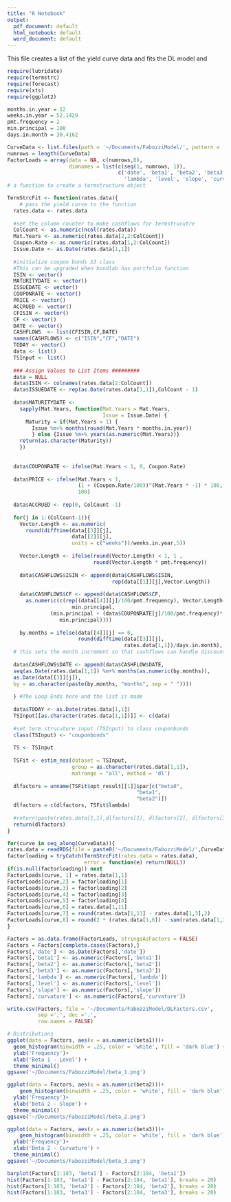 ```yaml
---
title: "R Notebook"
output:
  pdf_document: default
  html_notebook: default
  word_document: default
---
```


This file creates a list of the yield curve data and fits the DL model and 

```r
require(lubridate)
require(termstrc)
require(forecast)
require(xts)
require(ggplot2)

months.in.year = 12
weeks.in.year = 52.1429
pmt.frequency = 2
min.principal = 100
days.in.month = 30.4162

CurveData <- list.files(path = '~/Documents/FabozziModel/', pattern = '[0-9].rds')
numrows = length(CurveData)
FactorLoads = array(data = NA, c(numrows,8), 
                    dimnames = list(c(seq(1, numrows, 1)), 
                                    c('date', 'beta1', 'beta2', 'beta3', 
                                      'lambda', 'level', 'slope', 'curvature')))
# a function to create a termstructure object

TermStrcFit <- function(rates.data){
    # pass the yield curve to the function
  rates.data <- rates.data
  
  #set the column counter to make cashflows for termstrucutre
  ColCount <- as.numeric(ncol(rates.data))
  Mat.Years <- as.numeric(rates.data[2,2:ColCount])
  Coupon.Rate <- as.numeric(rates.data[1,2:ColCount])
  Issue.Date <- as.Date(rates.data[1,1])
  
  #initialize coupon bonds S3 class
  #This can be upgraded when bondlab has portfolio function
  ISIN <- vector()
  MATURITYDATE <- vector()
  ISSUEDATE <- vector()
  COUPONRATE <- vector()
  PRICE <- vector()
  ACCRUED <- vector()
  CFISIN <- vector()
  CF <- vector()
  DATE <- vector()
  CASHFLOWS  <- list(CFISIN,CF,DATE)
  names(CASHFLOWS) <- c("ISIN","CF","DATE")
  TODAY <- vector()
  data <- list()
  TSInput <- list()
  
  ### Assign Values to List Items #########
  data = NULL
  data$ISIN <- colnames(rates.data[2:ColCount])
  data$ISSUEDATE <- rep(as.Date(rates.data[1,1]),ColCount - 1)
  
  data$MATURITYDATE <-
    sapply(Mat.Years, function(Mat.Years = Mat.Years, 
                               Issue = Issue.Date) {
      Maturity = if(Mat.Years < 1) {
        Issue %m+% months(round(Mat.Years * months.in.year))
        } else {Issue %m+% years(as.numeric(Mat.Years))}
    return(as.character(Maturity))
    }) 
  
  
  data$COUPONRATE <- ifelse(Mat.Years < 1, 0, Coupon.Rate)                  
  
  data$PRICE <- ifelse(Mat.Years < 1, 
                       (1 + (Coupon.Rate/100))^(Mat.Years * -1) * 100,
                       100)
  
  data$ACCRUED <- rep(0, ColCount -1)
  
  for(j in 1:(ColCount-1)){
    Vector.Length <- as.numeric(
      round(difftime(data[[3]][j],
                     data[[2]][j],
                     units = c("weeks"))/weeks.in.year,5))
    
    Vector.Length <- ifelse(round(Vector.Length) < 1, 1 , 
                            round(Vector.Length * pmt.frequency))
    
    data$CASHFLOWS$ISIN <- append(data$CASHFLOWS$ISIN, 
                                  rep(data[[1]][j],Vector.Length))
    
    data$CASHFLOWS$CF <- append(data$CASHFLOWS$CF,
      as.numeric(c(rep((data[[4]][j]/100/pmt.frequency), Vector.Length-1) * 
                     min.principal, 
              (min.principal + (data$COUPONRATE[j]/100/pmt.frequency)* 
                 min.principal))))
    
    by.months = ifelse(data[[4]][j] == 0, 
                       round(difftime(data[[3]][j], 
                                      rates.data[1,1])/days.in.month), 6) 
  # this sets the month increment so that cashflows can handle discount bills
  
  data$CASHFLOWS$DATE <- append(data$CASHFLOW$DATE,
  seq(as.Date(rates.data[1,1]) %m+% months(as.numeric(by.months)), 
  as.Date(data[[3]][j]), 
  by = as.character(paste(by.months, "months", sep = " "))))
    
  } #The Loop Ends here and the list is made
  
  data$TODAY <- as.Date(rates.data[1,1])
  TSInput[[as.character(rates.data[1,1])]] <- c(data)
  
  #set term strucuture input (TSInput) to class couponbonds
  class(TSInput) <- "couponbonds"
  
  TS <- TSInput
  
  TSFit <- estim_nss(dataset = TSInput, 
                     group = as.character(rates.data[1,1]), 
                     matrange = "all", method = 'dl')
  
  dlfactors = unname(TSFit$opt_result[[1]]$par[c("beta0", 
                                          "beta1", 
                                          "beta2")])
  dlfactors = c(dlfactors, TSFit$lambda)
  
  #return(paste(rates.data[1,1],dlfactors[1], dlfactors[2], dlfactors[3], sep =','))
  return(dlfactors)
}

for(curve in seq_along(CurveData)){
rates.data = readRDS(file = paste0('~/Documents/FabozziModel/',CurveData[curve]))
factorloading = tryCatch(TermStrcFit(rates.data = rates.data),
                         error = function(e) return(NULL))
if(is.null(factorloading)) next 
FactorLoads[curve, 1] = rates.data[1,1]
FactorLoads[curve,2] = factorloading[1]
FactorLoads[curve,3] = factorloading[2]
FactorLoads[curve,4] = factorloading[3]
FactorLoads[curve,5] = factorloading[4]
FactorLoads[curve,6] = rates.data[1,11]
FactorLoads[curve,7] = round(rates.data[1,11] - rates.data[1,3],2)
FactorLoads[curve,8] = round(2 * (rates.data[1,6]) - sum(rates.data[1,3], rates.data[1,11]),2)
}
```

```r
Factors = as.data.frame(FactorLoads, stringsAsFactors = FALSE)
Factors = Factors[complete.cases(Factors),]
Factors[,'date'] <- as.Date(Factors[,'date'])
Factors[,'beta1'] <- as.numeric(Factors[,'beta1'])
Factors[,'beta2'] <- as.numeric(Factors[,'beta2'])
Factors[,'beta3'] <- as.numeric(Factors[,'beta3'])
Factors[,'lambda'] <- as.numeric(Factors[,'lambda'])
Factors[,'level'] <- as.numeric(Factors[,'level'])
Factors[,'slope'] <- as.numeric(Factors[,'slope'])
Factors[,'curvature'] <- as.numeric(Factors[,'curvature'])

write.csv(Factors, file = '~/Documents/FabozziModel/DLFactors.csv', 
          sep =',', dec ='.',
          row.names = FALSE)

# Distributions 
ggplot(data = Factors, aes(x = as.numeric(beta1)))+
  geom_histogram(binwidth = .25, color = 'white', fill = 'dark blue') +
  ylab('Frequency')+
  xlab('Beta 1 - Level') +
  theme_minimal()
ggsave('~/Documents/FabozziModel/beta_1.png')

ggplot(data = Factors, aes(x = as.numeric(beta2)))+
    geom_histogram(binwidth = .25, color = 'white', fill = 'dark blue') +
  ylab('Frequency')+
  xlab('Beta 2 - Slope') +
  theme_minimal()
ggsave('~/Documents/FabozziModel/beta_2.png')

ggplot(data = Factors, aes(x = as.numeric(beta3)))+
    geom_histogram(binwidth = .25, color = 'white', fill = 'dark blue') +
  ylab('Frequency')+
  xlab('Beta 2 - Curvature') +
  theme_minimal()
ggsave('~/Documents/FabozziModel/beta_3.png')

barplot(Factors[1:183, 'beta1'] - Factors[2:184, 'beta1'])
hist(Factors[1:183, 'beta1'] - Factors[2:184, 'beta1'], breaks = 20)
hist(Factors[1:183, 'beta2'] - Factors[2:184, 'beta2'], breaks = 20)
hist(Factors[1:183, 'beta3'] - Factors[2:184, 'beta3'], breaks = 20)
```

